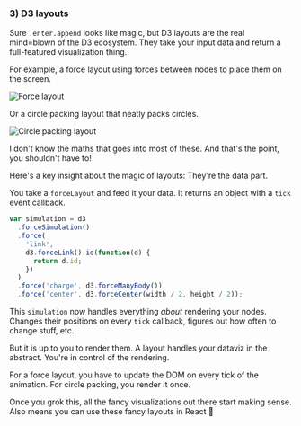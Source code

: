 ### 3) D3 layouts

Sure `.enter.append` looks like magic, but D3 layouts are the real mind=blown
of the D3 ecosystem. They take your input data and return a full-featured
visualization thing.

For example, a force layout using forces between nodes to place them on the
screen.

![Force layout](https://raw.githubusercontent.com/Swizec/react-d3js-es6-ebook/2018-version/manuscript/resources/images/2018/force-layout.png)

Or a circle packing layout that neatly packs circles.

![Circle packing layout](https://raw.githubusercontent.com/Swizec/react-d3js-es6-ebook/2018-version/manuscript/resources/images/2018/circle-packing-layout.png)

I don't know the maths that goes into most of these. And that's the point, you
shouldn't have to!

Here's a key insight about the magic of layouts: They're the data part.

You take a `forceLayout` and feed it your data. It returns an object with a
`tick` event callback.

```javascript
var simulation = d3
  .forceSimulation()
  .force(
    'link',
    d3.forceLink().id(function(d) {
      return d.id;
    })
  )
  .force('charge', d3.forceManyBody())
  .force('center', d3.forceCenter(width / 2, height / 2));
```

This `simulation` now handles everything _about_ rendering your nodes. Changes
their positions on every `tick` callback, figures out how often to change
stuff, etc.

But it is up to you to render them. A layout handles your dataviz in the
abstract. You're in control of the rendering.

For a force layout, you have to update the DOM on every tick of the animation.
For circle packing, you render it once.

Once you grok this, all the fancy visualizations out there start making sense.
Also means you can use these fancy layouts in React :raised_hands: